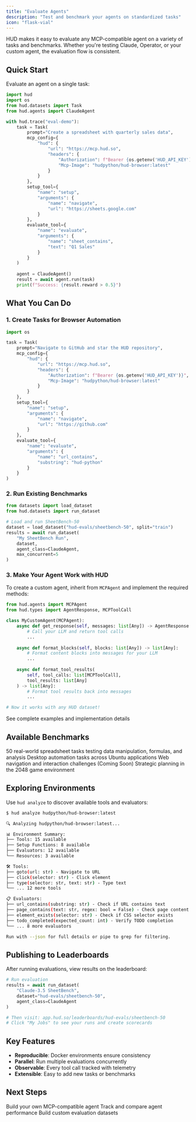 ```yaml
---
title: "Evaluate Agents"
description: "Test and benchmark your agents on standardized tasks"
icon: "flask-vial"
---
```


HUD makes it easy to evaluate any MCP-compatible agent on a variety of tasks and benchmarks. Whether you're testing Claude, Operator, or your custom agent, the evaluation flow is consistent.

## Quick Start

Evaluate an agent on a single task:

```python
import hud
import os
from hud.datasets import Task
from hud.agents import ClaudeAgent

with hud.trace("eval-demo"):
    task = Task(
        prompt="Create a spreadsheet with quarterly sales data",
        mcp_config={
            "hud": {
                "url": "https://mcp.hud.so",
                "headers": {
                    "Authorization": f"Bearer {os.getenv('HUD_API_KEY')}",
                    "Mcp-Image": "hudpython/hud-browser:latest"
                }
            }
        },
        setup_tool={
            "name": "setup",
            "arguments": {
                "name": "navigate",
                "url": "https://sheets.google.com"
            }
        },
        evaluate_tool={
            "name": "evaluate", 
            "arguments": {
                "name": "sheet_contains",
                "text": "Q1 Sales"
            }
        }
    )
    
    agent = ClaudeAgent()
    result = await agent.run(task)
    print(f"Success: {result.reward > 0.5}")
```

## What You Can Do

### 1. Create Tasks for Browser Automation

```python
import os

task = Task(
    prompt="Navigate to GitHub and star the HUD repository",
    mcp_config={
        "hud": {
            "url": "https://mcp.hud.so",
            "headers": {
                "Authorization": f"Bearer {os.getenv('HUD_API_KEY')}",
                "Mcp-Image": "hudpython/hud-browser:latest"
            }
        }
    },
    setup_tool={
        "name": "setup",
        "arguments": {
            "name": "navigate",
            "url": "https://github.com"
        }
    },
    evaluate_tool={
        "name": "evaluate", 
        "arguments": {
            "name": "url_contains",
            "substring": "hud-python"
        }
    }
)
```

### 2. Run Existing Benchmarks

```python
from datasets import load_dataset
from hud.datasets import run_dataset

# Load and run SheetBench-50
dataset = load_dataset("hud-evals/sheetbench-50", split="train")
results = await run_dataset(
    "My SheetBench Run",
    dataset,
    agent_class=ClaudeAgent,
    max_concurrent=5
)
```

### 3. Make Your Agent Work with HUD

To create a custom agent, inherit from `MCPAgent` and implement the required methods:

```python
from hud.agents import MCPAgent
from hud.types import AgentResponse, MCPToolCall

class MyCustomAgent(MCPAgent):
    async def get_response(self, messages: list[Any]) -> AgentResponse:
        # Call your LLM and return tool calls
        ...
    
    async def format_blocks(self, blocks: list[Any]) -> list[Any]:
        # Format content blocks into messages for your LLM
        ...
    
    async def format_tool_results(
        self, tool_calls: list[MCPToolCall], 
        tool_results: list[Any]
    ) -> list[Any]:
        # Format tool results back into messages
        ...

# Now it works with any HUD dataset!
```

<Card title="Full Implementation Guide" icon="code" href="/evaluate-agents/create-agents">
  See complete examples and implementation details
</Card>

## Available Benchmarks

<CardGroup cols={2}>
<Card title="SheetBench-50" icon="table">
  50 real-world spreadsheet tasks testing data manipulation, formulas, and analysis
</Card>

<Card title="OSWorld-Verified" icon="desktop">
  Desktop automation tasks across Ubuntu applications
</Card>

<Card title="OnlineMind2Web" icon="globe">
  Web navigation and interaction challenges (Coming Soon)
</Card>

<Card title="2048 Puzzles" icon="gamepad">
  Strategic planning in the 2048 game environment
</Card>
</CardGroup>

## Exploring Environments

Use `hud analyze` to discover available tools and evaluators:

```bash
$ hud analyze hudpython/hud-browser:latest

🔍 Analyzing hudpython/hud-browser:latest...

📊 Environment Summary:
├── Tools: 15 available
├── Setup Functions: 8 available  
├── Evaluators: 12 available
└── Resources: 3 available

🛠️ Tools:
├── goto(url: str) - Navigate to URL
├── click(selector: str) - Click element
├── type(selector: str, text: str) - Type text
└── ... 12 more tools

📋 Evaluators:
├── url_contains(substring: str) - Check if URL contains text
├── page_contains(text: str, regex: bool = False) - Check page content
├── element_exists(selector: str) - Check if CSS selector exists
├── todo_completed(expected_count: int) - Verify TODO completion
└── ... 8 more evaluators

Run with --json for full details or pipe to grep for filtering.
```

## Publishing to Leaderboards

After running evaluations, view results on the leaderboard:

```python
# Run evaluation
results = await run_dataset(
    "Claude-3.5 SheetBench",
    dataset="hud-evals/sheetbench-50",
    agent_class=ClaudeAgent
)

# Then visit: app.hud.so/leaderboards/hud-evals/sheetbench-50
# Click "My Jobs" to see your runs and create scorecards
```

## Key Features

- **Reproducible**: Docker environments ensure consistency
- **Parallel**: Run multiple evaluations concurrently
- **Observable**: Every tool call tracked with telemetry
- **Extensible**: Easy to add new tasks or benchmarks

## Next Steps

<CardGroup cols={3}>
<Card title="Create Agents" icon="robot" href="/evaluate-agents/create-agents">
  Build your own MCP-compatible agent
</Card>

<Card title="Leaderboards" icon="trophy" href="/evaluate-agents/leaderboards">
  Track and compare agent performance
</Card>

<Card title="Create Benchmarks" icon="flask" href="/evaluate-agents/create-benchmarks">
  Build custom evaluation datasets
</Card>
</CardGroup>

